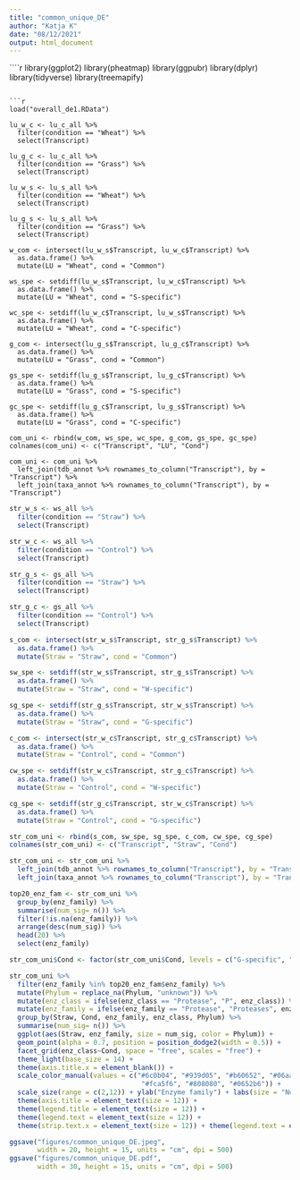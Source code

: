 ---
title: "common_unique_DE"
author: "Katja K"
date: "08/12/2021"
output: html_document
---

````{r packages}

library(ggplot2)
library(pheatmap)
library(ggpubr)
library(dplyr)
library(tidyverse)
library(treemapify)

```

```{r land-use effect, message=FALSE, warning=FALSE}

load("overall_de1.RData")

lu_w_c <- lu_c_all %>%
  filter(condition == "Wheat") %>%
  select(Transcript)

lu_g_c <- lu_c_all %>%
  filter(condition == "Grass") %>%
  select(Transcript)

lu_w_s <- lu_s_all %>%
  filter(condition == "Wheat") %>%
  select(Transcript)

lu_g_s <- lu_s_all %>%
  filter(condition == "Grass") %>%
  select(Transcript)

w_com <- intersect(lu_w_s$Transcript, lu_w_c$Transcript) %>%
  as.data.frame() %>%
  mutate(LU = "Wheat", cond = "Common")

ws_spe <- setdiff(lu_w_s$Transcript, lu_w_c$Transcript) %>% 
  as.data.frame() %>% 
  mutate(LU = "Wheat", cond = "S-specific")

wc_spe <- setdiff(lu_w_c$Transcript, lu_w_s$Transcript) %>% 
  as.data.frame() %>% 
  mutate(LU = "Wheat", cond = "C-specific")

g_com <- intersect(lu_g_s$Transcript, lu_g_c$Transcript) %>%
  as.data.frame() %>%
  mutate(LU = "Grass", cond = "Common")

gs_spe <- setdiff(lu_g_s$Transcript, lu_g_c$Transcript) %>% 
  as.data.frame() %>% 
  mutate(LU = "Grass", cond = "S-specific")

gc_spe <- setdiff(lu_g_c$Transcript, lu_g_s$Transcript) %>% 
  as.data.frame() %>% 
  mutate(LU = "Grass", cond = "C-specific")

com_uni <- rbind(w_com, ws_spe, wc_spe, g_com, gs_spe, gc_spe)
colnames(com_uni) <- c("Transcript", "LU", "Cond")

com_uni <- com_uni %>% 
  left_join(tdb_annot %>% rownames_to_column("Transcript"), by = "Transcript") %>%
  left_join(taxa_annot %>% rownames_to_column("Transcript"), by = "Transcript") 

```

```{r effect of straw,  message=FALSE, warning=FALSE}

str_w_s <- ws_all %>% 
  filter(condition == "Straw") %>%
  select(Transcript)

str_w_c <- ws_all %>%
  filter(condition == "Control") %>%
  select(Transcript)

str_g_s <- gs_all %>% 
  filter(condition == "Straw") %>%
  select(Transcript)

str_g_c <- gs_all %>%
  filter(condition == "Control") %>%
  select(Transcript)

s_com <- intersect(str_w_s$Transcript, str_g_s$Transcript) %>%
  as.data.frame() %>%
  mutate(Straw = "Straw", cond = "Common")

sw_spe <- setdiff(str_w_s$Transcript, str_g_s$Transcript) %>% 
  as.data.frame() %>% 
  mutate(Straw = "Straw", cond = "W-specific")

sg_spe <- setdiff(str_g_s$Transcript, str_w_s$Transcript) %>% 
  as.data.frame() %>% 
  mutate(Straw = "Straw", cond = "G-specific")

c_com <- intersect(str_w_c$Transcript, str_g_c$Transcript) %>%
  as.data.frame() %>%
  mutate(Straw = "Control", cond = "Common")

cw_spe <- setdiff(str_w_c$Transcript, str_g_c$Transcript) %>% 
  as.data.frame() %>% 
  mutate(Straw = "Control", cond = "W-specific")

cg_spe <- setdiff(str_g_c$Transcript, str_w_c$Transcript) %>% 
  as.data.frame() %>% 
  mutate(Straw = "Control", cond = "G-specific")

str_com_uni <- rbind(s_com, sw_spe, sg_spe, c_com, cw_spe, cg_spe)
colnames(str_com_uni) <- c("Transcript", "Straw", "Cond")

str_com_uni <- str_com_uni %>% 
  left_join(tdb_annot %>% rownames_to_column("Transcript"), by = "Transcript") %>%
  left_join(taxa_annot %>% rownames_to_column("Transcript"), by = "Transcript") 

top20_enz_fam <- str_com_uni %>%
  group_by(enz_family) %>%
  summarise(num_sig= n()) %>%
  filter(!is.na(enz_family)) %>%
  arrange(desc(num_sig)) %>% 
  head(20) %>%
  select(enz_family)

str_com_uni$Cond <- factor(str_com_uni$Cond, levels = c("G-specific", "Common", "W-specific"), labels = c("Grass-specific", "Common", "Wheat-specific"))

```

```{r plot, message=FALSE, warning=FALSE}

str_com_uni %>%
  filter(enz_family %in% top20_enz_fam$enz_family) %>%
  mutate(Phylum = replace_na(Phylum, "unknown")) %>%
  mutate(enz_class = ifelse(enz_class == "Protease", "P", enz_class)) %>%
  mutate(enz_family = ifelse(enz_family == "Protease", "Proteases", enz_family)) %>%
  group_by(Straw, Cond, enz_family, enz_class, Phylum) %>%
  summarise(num_sig= n()) %>%
  ggplot(aes(Straw, enz_family, size = num_sig, color = Phylum)) +
  geom_point(alpha = 0.7, position = position_dodge2(width = 0.5)) +
  facet_grid(enz_class~Cond, space = "free", scales = "free") +
  theme_light(base_size = 14) +
  theme(axis.title.x = element_blank()) +
  scale_color_manual(values = c("#6c0b04", "#939d05", "#b60652", "#06aab6", "#b66a06", 
                                 "#fca5f6", "#808080", "#0652b6")) +
  scale_size(range = c(2,12)) + ylab("Enzyme family") + labs(size = "Number of DE transcripts") + theme(axis.text = element_text(size = 12)) + 
  theme(axis.title = element_text(size = 12)) +
  theme(legend.title = element_text(size = 12)) + 
  theme(legend.text = element_text(size = 12)) + 
  theme(strip.text.x = element_text(size = 12)) + theme(legend.text = element_text(size=12)) + guides(color = guide_legend(override.aes = list(size = 4)))

```

```{r save, message=FALSE, warning=FALSE}
ggsave("figures/common_unique_DE.jpeg", 
       width = 20, height = 15, units = "cm", dpi = 500)
ggsave("figures/common_unique_DE.pdf", 
       width = 30, height = 15, units = "cm", dpi = 500)
```
